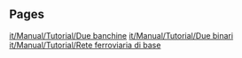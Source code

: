
== Pages ==
[[it/Manual/Tutorial/Due banchine]]
[[it/Manual/Tutorial/Due binari]]
[[it/Manual/Tutorial/Rete ferroviaria di base]]

